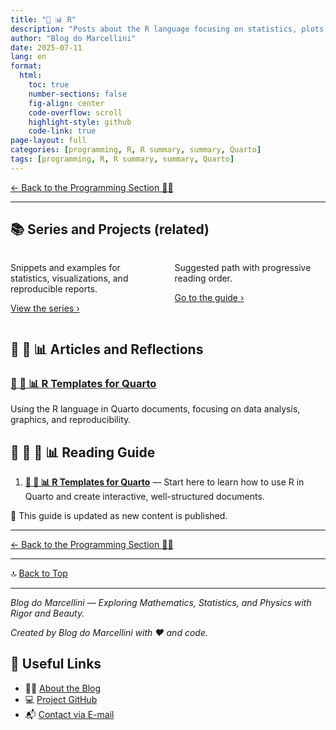 ```yaml
---
title: "📄 📊 R"
description: "Posts about the R language focusing on statistics, plots, data analysis, and the production of reproducible reports. R is a powerful language for statistical analysis and for creating sophisticated graphics, with support for dynamic and reproducible reports."
author: "Blog do Marcellini"
date: 2025-07-11
lang: en
format:
  html:
    toc: true
    number-sections: false
    fig-align: center
    code-overflow: scroll
    highlight-style: github
    code-link: true
page-layout: full
categories: [programming, R, R summary, summary, Quarto]
tags: [programming, R, R summary, summary, Quarto]
---
```


[← Back to the Programming Section 👨‍💻](../index.qmd)

---

## 📚 Series and Projects (related)

::: {.columns}
::: {.column width="50%"}
::: {.callout-note title="📊 R Templates (Quarto)"}
Snippets and examples for statistics, visualizations, and reproducible reports.

[View the series ›](models-r-quarto.qmd){.button .button-outline}
:::
:::
::: {.column width="50%"}
::: {.callout-tip title="🧭 Programming Guide"}
Suggested path with progressive reading order.

[Go to the guide ›](../guide-programming.qmd){.button .button-outline}
:::
:::
:::

## 📘 📄 📊 Articles and Reflections

### [📘 📄 📊 R Templates for Quarto](models-r-quarto.qmd)
Using the R language in Quarto documents, focusing on data analysis, graphics, and reproducibility.

## 🧭 📘 📄 📊 Reading Guide

1. **[📘 📄 📊 R Templates for Quarto](models-r-quarto.qmd)** — Start here to learn how to use R in Quarto and create interactive, well-structured documents.

📌 This guide is updated as new content is published.

---

[← Back to the Programming Section 👨‍💻](../index.qmd)

---

🔝 [Back to Top](#top)

---

*Blog do Marcellini — Exploring Mathematics, Statistics, and Physics with Rigor and Beauty.*

:::{.callout-note}
*Created by Blog do Marcellini with ❤️ and code.*
:::

## 🔗 Useful Links

- 🧑‍🏫 [About the Blog](../../personal/about-the-blog.qmd)  
- 💻 <a href="https://github.com/marcellini-celso/blog-marcellini-en.git" target="_blank">Project GitHub</a>  
- 📬 [Contact via E-mail](mailto:prof.marcellini@gmail.com)  

